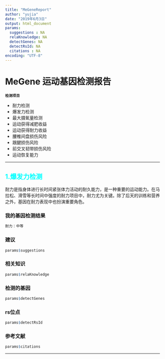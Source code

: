 ---
title: "MeGeneReport"
author: "yujia"
date: "2019年6月3日"
output: html_document
params:
  suggestions : NA
  relaKnowledge: NA
  detectGenes: NA
  detectRsId: NA
  citations : NA
encoding: "UTF-8"
---

# **MeGene 运动基因检测报告**

**`检测项目`**

+ 耐力检测
+ 爆发力检测
+ 最大摄氧量检测
+ 运动获得减肥收益
+ 运动获得耐力收益
+ 腰椎间盘损伤风险
+ 跟腱损伤风险
+ 前交叉韧带损伤风险
+ 运动恢复能力

---

## <font color=#00ffff>**1.爆发力检测**</font>
耐力是指身体进行长时间紧张体力活动的耐久能力，是一种重要的运动能力。在马拉松、滑雪等长时间中强度的耐力项目中，耐力尤为关键。除了后天的训练和营养之外，基因在耐力表现中也扮演重要角色。

### **我的基因检测结果**
```r
耐力：中等
```

### **建议**
```{r,echo=FALSE}
params$suggestions
```

### **相关知识**
```{r,echo=FALSE}
params$relaKnowledge
```

### **检测的基因**
```{r,echo=FALSE}
params$detectGenes
```

### **rs位点**
```{r,echo=FALSE}
params$detectRsId
```

### **参考文献**
```{r,echo=FALSE}
params$citations
```


---
